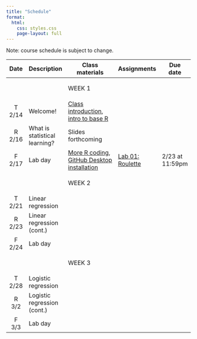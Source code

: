 ```yaml
---
title: "Schedule"
format:
  html:
    css: styles.css
    page-layout: full
---
```


Note: course schedule is subject to change.

::: important
+---------+-------------------------------+---------------------------------------------------------------------------------------------------------------+----------------------------------------------+-----------------+
| Date    | Description                   | Class materials                                                                                               | Assignments                                  | Due date        |
+:=======:+===============================+===============================================================================================================+==============================================+=================+
|         |                               | ::: important                                                                                                 |                                              |                 |
|         |                               | WEEK 1                                                                                                        |                                              |                 |
|         |                               | :::                                                                                                           |                                              |                 |
+---------+-------------------------------+---------------------------------------------------------------------------------------------------------------+----------------------------------------------+-----------------+
| T 2/14  | Welcome!                      | [Class introduction](slides/slides-00-welcome.qmd), [intro to base R](live-code/live-code-01.qmd)             |                                              |                 |
+---------+-------------------------------+---------------------------------------------------------------------------------------------------------------+----------------------------------------------+-----------------+
| R 2/16  | What is statistical learning? | Slides forthcoming                                                                                            |                                              |                 |
+---------+-------------------------------+---------------------------------------------------------------------------------------------------------------+----------------------------------------------+-----------------+
| F 2/17  | Lab day                       | [More R coding](live-code/live-code-02.qmd), [GitHub Desktop installation](slides/slides-00-installation.qmd) | [Lab 01: Roulette](labs/lab-01-roulette.qmd) | 2/23 at 11:59pm |
+---------+-------------------------------+---------------------------------------------------------------------------------------------------------------+----------------------------------------------+-----------------+
|         |                               | ::: important                                                                                                 |                                              |                 |
|         |                               | WEEK 2                                                                                                        |                                              |                 |
|         |                               | :::                                                                                                           |                                              |                 |
+---------+-------------------------------+---------------------------------------------------------------------------------------------------------------+----------------------------------------------+-----------------+
| T 2/21  | Linear regression             |                                                                                                               |                                              |                 |
+---------+-------------------------------+---------------------------------------------------------------------------------------------------------------+----------------------------------------------+-----------------+
| R 2/23  | Linear regression (cont.)     |                                                                                                               |                                              |                 |
+---------+-------------------------------+---------------------------------------------------------------------------------------------------------------+----------------------------------------------+-----------------+
| F 2/24  | Lab day                       |                                                                                                               |                                              |                 |
+---------+-------------------------------+---------------------------------------------------------------------------------------------------------------+----------------------------------------------+-----------------+
|         |                               | <div>                                                                                                         |                                              |                 |
|         |                               |                                                                                                               |                                              |                 |
|         |                               | WEEK 3                                                                                                        |                                              |                 |
|         |                               |                                                                                                               |                                              |                 |
|         |                               | </div>                                                                                                        |                                              |                 |
+---------+-------------------------------+---------------------------------------------------------------------------------------------------------------+----------------------------------------------+-----------------+
| T 2/28  | Logistic regression           |                                                                                                               |                                              |                 |
+---------+-------------------------------+---------------------------------------------------------------------------------------------------------------+----------------------------------------------+-----------------+
| R 3/2   | Logistic regression (cont.)   |                                                                                                               |                                              |                 |
+---------+-------------------------------+---------------------------------------------------------------------------------------------------------------+----------------------------------------------+-----------------+
| F 3/3   | Lab day                       |                                                                                                               |                                              |                 |
+---------+-------------------------------+---------------------------------------------------------------------------------------------------------------+----------------------------------------------+-----------------+
:::
